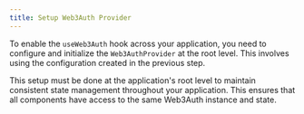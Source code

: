 ```yaml
---
title: Setup Web3Auth Provider
---
```


To enable the `useWeb3Auth` hook across your application, you need to configure and initialize the
`Web3AuthProvider` at the root level. This involves using the configuration created in the previous
step.

This setup must be done at the application's root level to maintain consistent state management
throughout your application. This ensures that all components have access to the same Web3Auth
instance and state.
